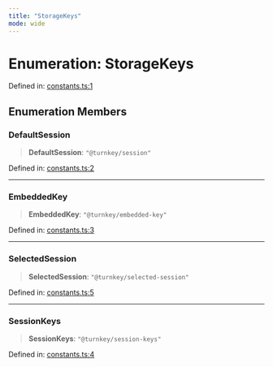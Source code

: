 ```yaml
---
title: "StorageKeys"
mode: wide
---
```

  
# Enumeration: StorageKeys

Defined in: [constants.ts:1](https://github.com/tkhq/sdk/blob/d88b5e1f9a6cca8e54e61f8a127aa90fcebeaa2e/packages/sdk-react-native/src/constants.ts#L1)

## Enumeration Members

### DefaultSession

> **DefaultSession**: `"@turnkey/session"`

Defined in: [constants.ts:2](https://github.com/tkhq/sdk/blob/d88b5e1f9a6cca8e54e61f8a127aa90fcebeaa2e/packages/sdk-react-native/src/constants.ts#L2)

***

### EmbeddedKey

> **EmbeddedKey**: `"@turnkey/embedded-key"`

Defined in: [constants.ts:3](https://github.com/tkhq/sdk/blob/d88b5e1f9a6cca8e54e61f8a127aa90fcebeaa2e/packages/sdk-react-native/src/constants.ts#L3)

***

### SelectedSession

> **SelectedSession**: `"@turnkey/selected-session"`

Defined in: [constants.ts:5](https://github.com/tkhq/sdk/blob/d88b5e1f9a6cca8e54e61f8a127aa90fcebeaa2e/packages/sdk-react-native/src/constants.ts#L5)

***

### SessionKeys

> **SessionKeys**: `"@turnkey/session-keys"`

Defined in: [constants.ts:4](https://github.com/tkhq/sdk/blob/d88b5e1f9a6cca8e54e61f8a127aa90fcebeaa2e/packages/sdk-react-native/src/constants.ts#L4)
